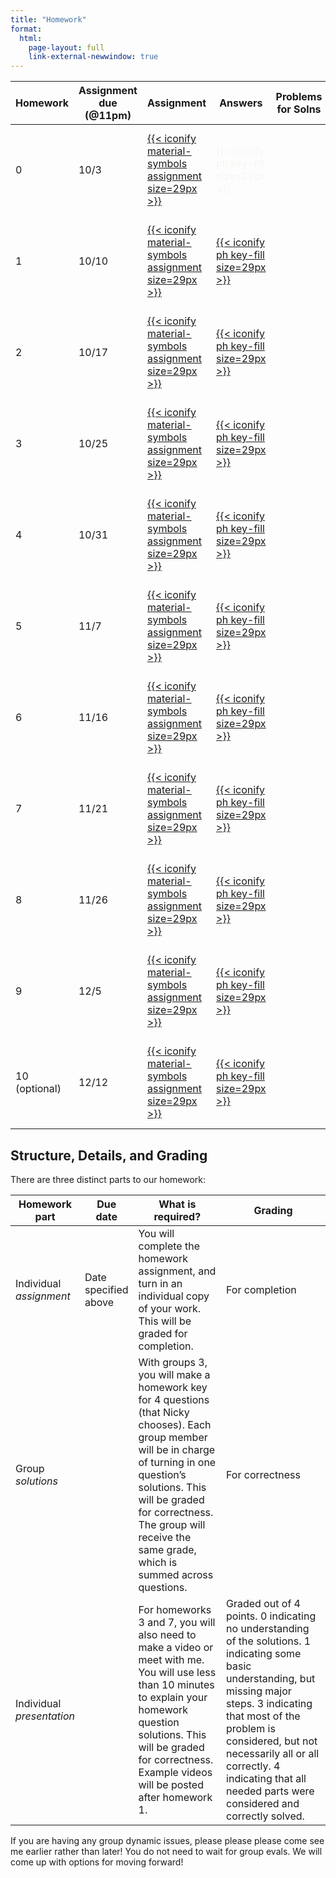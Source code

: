 ```yaml
---
title: "Homework"
format: 
  html:
    page-layout: full
    link-external-newwindow: true
---
```


| Homework | Assignment due (\@11pm) | Assignment | Answers | Problems for Solns | Solutions | Sol'n Videos |
|------------|------------|-------------|------------|--|------------|------------|
| 0 | 10/3 | [[{{< iconify material-symbols assignment size=29px >}}](/homework/HW_00.qmd)]{style="color:#f8f5f0;"} | [{{< iconify ph key-fill size=29px >}}]{style="color:#f8f5f0;"} |  | [{{< iconify icon-park-twotone file-code size=29px >}}]{style="color:#f8f5f0;"} | [{{< iconify ph video-fill size=29px >}}]{style="color:#f8f5f0;"} |
| 1 | 10/10 | [[{{< iconify material-symbols assignment size=29px >}}](/homework/HW_01.qmd)]{style="color:#f8f5f0;"} | [[{{< iconify ph key-fill size=29px >}}](/hw_answers/HW_01.qmd)]{style="color:#f8f5f0;"} |  | [{{< iconify icon-park-twotone file-code size=29px >}}]{style="color:#f8f5f0;"} | [{{< iconify ph video-fill size=29px >}}]{style="color:#f8f5f0;"} |
| 2 | 10/17 | [[{{< iconify material-symbols assignment size=29px >}}](/homework/HW_02.qmd)]{style="color:#f8f5f0;"} | [[{{< iconify ph key-fill size=29px >}}](/hw_answers/HW_02.qmd)]{style="color:#f8f5f0;"} |  | [{{< iconify icon-park-twotone file-code size=29px >}}]{style="color:#f8f5f0;"} | [{{< iconify ph video-fill size=29px >}}]{style="color:#f8f5f0;"} |
| 3 | 10/25 | [[{{< iconify material-symbols assignment size=29px >}}](/homework/HW_03.qmd)]{style="color:#f8f5f0;"} | [[{{< iconify ph key-fill size=29px >}}](/hw_answers/HW_03.qmd)]{style="color:#f8f5f0;"} |  | [{{< iconify icon-park-twotone file-code size=29px >}}]{style="color:#f8f5f0;"} | [{{< iconify ph video-fill size=29px >}}]{style="color:#f8f5f0;"} |
| 4 | 10/31 | [[{{< iconify material-symbols assignment size=29px >}}](/homework/HW_04.qmd)]{style="color:#f8f5f0;"} | [[{{< iconify ph key-fill size=29px >}}](/hw_answers/HW_04.qmd)]{style="color:#f8f5f0;"} |  | [{{< iconify icon-park-twotone file-code size=29px >}}]{style="color:#f8f5f0;"} | [{{< iconify ph video-fill size=29px >}}]{style="color:#f8f5f0;"} |
| 5 | 11/7 | [[{{< iconify material-symbols assignment size=29px >}}](/homework/HW_05.qmd)]{style="color:#f8f5f0;"} | [[{{< iconify ph key-fill size=29px >}}](/hw_answers/HW_05.qmd)]{style="color:#f8f5f0;"} |  | [{{< iconify icon-park-twotone file-code size=29px >}}]{style="color:#f8f5f0;"} | [{{< iconify ph video-fill size=29px >}}]{style="color:#f8f5f0;"} |
| 6 | 11/16 | [[{{< iconify material-symbols assignment size=29px >}}](/homework/HW_06.qmd)]{style="color:#f8f5f0;"} | [[{{< iconify ph key-fill size=29px >}}](/hw_answers/HW_06.qmd)]{style="color:#f8f5f0;"} |  | [{{< iconify icon-park-twotone file-code size=29px >}}]{style="color:#f8f5f0;"} | [{{< iconify ph video-fill size=29px >}}]{style="color:#f8f5f0;"} |
| 7 | 11/21 | [[{{< iconify material-symbols assignment size=29px >}}](/homework/HW_07.qmd)]{style="color:#f8f5f0;"} | [[{{< iconify ph key-fill size=29px >}}](/hw_answers/HW_07.qmd)]{style="color:#f8f5f0;"} |  | [{{< iconify icon-park-twotone file-code size=29px >}}]{style="color:#f8f5f0;"} | [{{< iconify ph video-fill size=29px >}}]{style="color:#f8f5f0;"} |
| 8 | 11/26 | [[{{< iconify material-symbols assignment size=29px >}}](/homework/HW_08.qmd)]{style="color:#f8f5f0;"} | [[{{< iconify ph key-fill size=29px >}}](/hw_answers/HW_08.qmd)]{style="color:#f8f5f0;"} |  | [{{< iconify icon-park-twotone file-code size=29px >}}]{style="color:#f8f5f0;"} | [{{< iconify ph video-fill size=29px >}}]{style="color:#f8f5f0;"} |
| 9 | 12/5 | [[{{< iconify material-symbols assignment size=29px >}}](/homework/HW_09.qmd)]{style="color:#f8f5f0;"} | [[{{< iconify ph key-fill size=29px >}}](/hw_answers/HW_09.qmd)]{style="color:#f8f5f0;"} |  | [{{< iconify icon-park-twotone file-code size=29px >}}]{style="color:#f8f5f0;"} | [{{< iconify ph video-fill size=29px >}}]{style="color:#f8f5f0;"} |
| 10 (optional) | 12/12 | [[{{< iconify material-symbols assignment size=29px >}}](/homework/HW_10.qmd)]{style="color:#f8f5f0;"} | [[{{< iconify ph key-fill size=29px >}}](/hw_answers/HW_10.qmd)]{style="color:#f8f5f0;"} |  | [{{< iconify icon-park-twotone file-code size=29px >}}]{style="color:#f8f5f0;"} | [{{< iconify ph video-fill size=29px >}}]{style="color:#f8f5f0;"} |

## Structure, Details, and Grading

There are three distinct parts to our homework:

| Homework part | Due date | What is required? | Grading |
|-----------|-----------|-----------------------|---------------------------|
| Individual *assignment* | Date specified above | You will complete the homework assignment, and turn in an individual copy of your work. This will be graded for completion. | For completion |
| Group *solutions* |  | With groups 3, you will make a homework key for 4 questions (that Nicky chooses). Each group member will be in charge of turning in one question's solutions. This will be graded for correctness. The group will receive the same grade, which is summed across questions. | For correctness |
| Individual *presentation* |  | For homeworks 3 and 7, you will also need to make a video or meet with me. You will use less than 10 minutes to explain your homework question solutions. This will be graded for correctness. Example videos will be posted after homework 1. | Graded out of 4 points. 0 indicating no understanding of the solutions. 1 indicating some basic understanding, but missing major steps. 3 indicating that most of the problem is considered, but not necessarily all or all correctly. 4 indicating that all needed parts were considered and correctly solved. |

If you are having any group dynamic issues, please please please come see me earlier rather than later! You do not need to wait for group evals. We will come up with options for moving forward!
